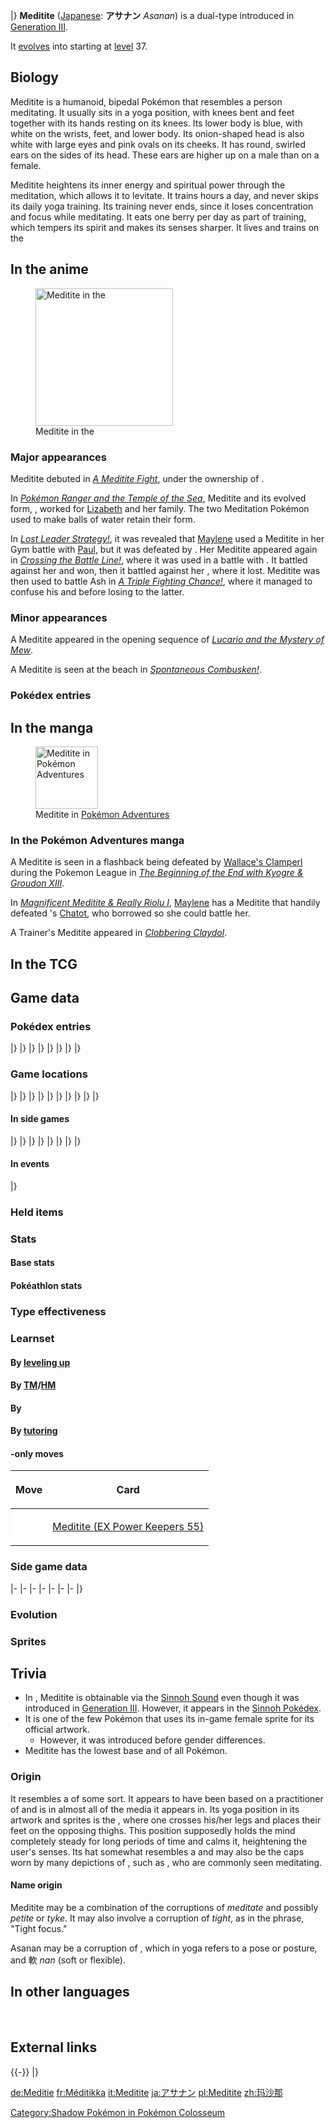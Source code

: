 {{PokémonPrevNext/Head|type=Fighting|type2=Psychic}}
{{PokémonPrevNext/GO|species=Meditite}}
{{PokémonPrevNext/Pokémon|type=Fighting|prevnum=306|prev=Aggron|nextnum=308|next=Medicham|roundleft=bl|roundright=br}}
|}
{{Pokémon Infobox
|name=Meditite
|jname=アサナン
|tmname=Asanan
|ndex=307
|hdex=076
|hdex6=078
|fbrow=085
|sdex=086
|karea=Central
|kdex=143
|typebox=1
|type1=Fighting
|type2=Psychic
|category=Meditate
|height-ftin=2'00"
|height-m=0.6
|weight-lbs=24.7
|weight-kg=11.2
|abilityn=d
|ability1=Pure Power
|abilityd=Telepathy
|egggroupn=1
|egggroup1=Human-Like
|eggcycles=20
|evtotal=1
|evsp=1
|expyield=56
|oldexp=91
|lv100exp=1,000,000
|gendercode=127
|color=Blue
|catchrate=180
|body=12
|pokefordex=meditite
|generation=3
|friendship=70
}}
'''Meditite''' ([[List of Japanese Pokémon names|Japanese]]: '''アサナン''' ''Asanan'') is a dual-type {{2t|Fighting|Psychic}} {{OBP|Pokémon|species}} introduced in [[Generation III]].

It [[Evolution|evolve]]s into {{p|Medicham}} starting at [[level]] 37.

==Biology==
Meditite is a humanoid, bipedal Pokémon that resembles a person meditating. It usually sits in a yoga position, with knees bent and feet together with its hands resting on its knees. Its lower body is blue, with white on the wrists, feet, and lower body. Its onion-shaped head is also white with large eyes and pink ovals on its cheeks. It has round, swirled ears on the sides of its head. These ears are higher up on a male than on a female.

Meditite heightens its inner energy and spiritual power through the meditation, which allows it to levitate. It trains hours a day, and never skips its daily yoga training. Its training never ends, since it loses concentration and focus while meditating. It eats one berry per day as part of training, which tempers its spirit and makes its senses sharper. It lives and trains on the {{DL|List of Pokémon by habitat|Mountain Pokémon|mountains.}}

==In the anime==
[[File:Maylene Meditite.png|thumb|220px|left|Meditite in the {{pkmn|anime}}]]
===Major appearances===
Meditite debuted in ''[[AG030|A Meditite Fight]]'', under the ownership of {{ho|Shauna}}.

In ''[[M09|Pokémon Ranger and the Temple of the Sea]]'', Meditite and its evolved form, {{p|Medicham}}, worked for [[Lizabeth]] and her family. The two Meditation Pokémon used {{m|Psychic}} to make balls of water retain their form.

In ''[[DP066|Lost Leader Strategy!]]'', it was revealed that [[Maylene]] used a Meditite in her Gym battle with [[Paul]], but it was defeated by {{TP|Paul|Honchkrow}}. Her Meditite appeared again in ''[[DP067|Crossing the Battle Line!]]'', where it was used in a battle with {{an|Dawn}}. It battled against her {{TP|Dawn|Buneary}} and won, then it battled against her {{TP|Dawn|Ambipom}}, where it lost. Meditite was then used to battle Ash in ''[[DP068|A Triple Fighting Chance!]]'', where it managed to confuse his {{AP|Chimchar}} and {{AP|Staravia}} before losing to the latter.

===Minor appearances===
A Meditite appeared in the opening sequence of ''[[M08|Lucario and the Mystery of Mew]]''.

A Meditite is seen at the beach in ''[[AG162|Spontaneous Combusken!]]''.

===Pokédex entries===
{{Animedexheader|Hoenn}}
{{Animedexbody|AG030|Meditite|May's Pokédex|Meditite, the Meditation Pokémon. Meditite {{m|Meditate|Meditates}} in order to build up its mental energy. It is said that it eats only one [[Berry]] a day.}}
{{Animedexfooter/Pokémon|''Advanced Generation''|Hoenn}}
{{Animedexheader|Sinnoh}}
{{Animedexbody|DP067|Meditite|Dawn's Pokédex|Meditite, the Meditate Pokémon. Meditite uses meditation to increase its power, never skipping a single day of yoga training.}}
{{Animedexfooter/Pokémon|''Diamond & Pearl''|Sinnoh}}

==In the manga==
[[File:Maylene Meditite Adventures.png|thumb|100px|Meditite in [[Pokémon Adventures]]]]
===In the Pokémon Adventures manga===
A Meditite is seen in a flashback being defeated by [[Wallace#Clamperl|Wallace's Clamperl]] during the Pokemon League in ''[[PS251|The Beginning of the End with Kyogre & Groudon XIII]]''.

In ''[[PS356|Magnificent Meditite & Really Riolu I]]'', [[Maylene]] has a Meditite that handily defeated {{adv|Pearl}}'s [[Chatler|Chatot]], who {{adv|Platinum}} borrowed so she could battle her.

A Trainer's Meditite appeared in ''[[PS421|Clobbering Claydol]]''.

==In the TCG==
{{main|Meditite (TCG)}}

==Game data==
===Pokédex entries===
{{Dex/Header|type=Fighting|type2=Psychic}}
{{Dex/NA|gen=III}}
{{Dex/Gen|gen=III}}
{{Dex/Entry1|v=Ruby|t=FFF|entry=Meditite undertakes rigorous mental training deep in the mountains. However, whenever it meditates, this Pokémon always loses its concentration and focus. As a result, its training never ends.}}
{{Dex/Entry1|v=Sapphire|t=FFF|entry=Meditite heightens its inner energy through meditation. It survives on just one [[berry]] a day. Minimal eating is another aspect of this Pokémon's training.}}
{{Dex/Entry1|v=Emerald|t=FFF|entry=It continually meditates for hours every day. As a result of rigorous and dedicated yoga training, it has tempered its spiritual power so much it can fly.}}
{{Dex/Entry2|v=FireRed|v2=LeafGreen|entry=It never skips its daily yoga training. It heightens its inner strength through meditation.}}
|}
|}
{{Dex/Gen|gen=IV}}
{{Dex/Entry1|v=Diamond|entry=It eats just one berry a day. By enduring hunger, its spirit is tempered and made sharper.}}
{{Dex/Entry1|v=Pearl|entry=It never misses its daily yoga workouts, and it heightens its spiritual power through meditation.}}
{{Dex/Entry1|v=Platinum|entry=It always trains deep in mountains. It levitates when it heightens its spiritual power through meditation.}}
{{Dex/Entry2|v=HeartGold|v2=SoulSilver|entry=It meditates to heighten its inner energy and to float in the air. It eats one berry a day.}}
|}
|}
{{Dex/Gen|gen=V}}
{{Dex/Entry2|v=Black|v2=White|t=FFF|entry=It always trains deep in mountains. It levitates when it heightens its spiritual power through meditation.}}
{{Dex/Entry2|v=Black 2|v2=White 2|t=FFF|entry=It always trains deep in mountains. It levitates when it heightens its spiritual power through meditation.}}
|}
|}
{{Dex/Gen|gen=VI}}
{{Dex/Entry1|v=X|t=FFF|entry=It always trains deep in mountains. It levitates when it heightens its spiritual power through meditation.}}
{{Dex/Entry1|v=Y|entry=It eats just one berry a day. By enduring hunger, its spirit is tempered and made sharper.}}
{{Dex/Entry1|t=FFF|v=Omega Ruby|entry=Meditite undertakes rigorous mental training deep in the mountains. However, whenever it meditates, this Pokémon always loses its concentration and focus. As a result, its training never ends.}}
{{Dex/Entry1|t=FFF|v=Alpha Sapphire|entry=Meditite heightens its inner energy through meditation. It survives on just one berry a day. Minimal eating is another aspect of this Pokémon’s training.}}
|}
|}
{{Dex/Footer}}

===Game locations===
{{Availability/Header|type=Fighting|type2=Psychic}}
{{Availability/NA|gen=III}}
{{Availability/Gen|gen=III}}
{{Availability/Entry2|v=Ruby|v2=Sapphire|t=FFF|t2=FFF|area=[[Mt. Pyre]], {{ho|Victory Road}}}}
{{Availability/Entry1/None|v=Emerald|area=[[Trade]], {{pkmn2|Event}}}}
{{Availability/Entry2/None|v=FireRed|v2=LeafGreen|area=[[Trade]], {{pkmn2|Event}}}}
{{Availability/Entry1|v=Colosseum|area=[[Pyrite Cave]] {{color2|{{shadow color}}|Shadow Pokémon|(Shadow)}}}}
{{Availability/Entry1|v=XD|t=FFF|link=Pokémon XD: Gale of Darkness|area=[[Trade]] {{p|Trapinch}} to [[Duking]] in [[Pyrite Town]]}}
|}
|}
{{Availability/Gen|gen=IV}}
{{Availability/Entry2|v=Diamond|v2=Pearl|area=[[Route]]s {{rtn|208|Sinnoh}}, {{rtn|210|Sinnoh}}, {{rtn|211|Sinnoh}}, {{rtn|216|Sinnoh}}, and {{rtn|217|Sinnoh}}, [[Acuity Lakefront]], [[Mt. Coronet]]}}
{{Availability/Entry1|v=Platinum|area=[[Route]]s {{rtn|210|Sinnoh}}, {{rtn|211|Sinnoh}}, {{rtn|216|Sinnoh}}, and {{rtn|217|Sinnoh}}, [[Acuity Lakefront]], [[Mt. Coronet]]}}
{{Availability/Entry2|v=HeartGold|v2=SoulSilver|area={{safari|Johto}}<br>[[Sprout Tower]], [[Bell Tower]], [[Burned Tower]] {{color2|{{sinnoh color dark}}|Sinnoh Sound|(Sinnoh Sound)}}}}
{{Availability/Entry1|v=Pal Park|color={{locationcolor/light|mountain}}|link=Pal Park|area={{DL|List of Pokémon by Pal Park location|Mountain}}}}
{{Availability/Entry1|v=Pokéwalker|color=FF3333|link=Pokéwalker|area={{pw|Volcano Path}}}}
|}
|}
{{Availability/Gen|gen=V}}
{{Availability/Entry2/None|v=Black|v2=White}}
{{Availability/Entry2|v=Black 2|v2=White 2|t=FFF|area={{pkmn|breeding|Breed}} {{p|Medicham}}}}
{{Availability/Entry1|v=Dream World|color={{dream color}}|area={{dwa|Spooky Manor}}}}
|}
|}
{{Availability/Gen|gen=VI}}
{{Availability/Entry2|v=X|v2=Y|t=FFF|area=[[Connecting Cave]], [[Friend Safari]] ([[Friend Safari#Fighting-type Safari|Fighting]])}}
{{Availability/Entry2|v=Omega Ruby|v2=Alpha Sapphire|t=FFF|t2=FFF|area=[[Mt. Pyre]]}}
|}
|}
{{Availability/Gen|gen=VII}}
{{Availability/Entry2/None|v=Sun|v2=Moon}}
{{Availability/Entry2|v=Ultra Sun|v2=Ultra Moon|area={{pkmn|breeding|Breed}} {{p|Medicham}}}}
|}
|}
{{Availability/Footer}}

====In side games====
{{Availability/Header|type=Fighting|type2=Psychic}}
{{Availability/NA|gen=III}}
{{Availability/Gen|gen=III}}
{{Availability/Entry1|v=Pinball: R&S|link=Pokémon Pinball: Ruby & Sapphire|color={{ruby color}}|t=fff|area=Safari Zone ({{color2|{{ruby color}}|Ruby Field}})}}
{{Availability/Entry1|v=Trozei!|color={{yellow color}}|area={{PM|5|Phobos Walker}}, Endless Level 23, Forever Level 23, [[Mr. Who's Den]]}}
{{Availability/Entry2|v=MD Red|v2=MD Blue|link=Pokémon Mystery Dungeon: Red Rescue Team and Blue Rescue Team|area=[[Mt. Steel]] (5F-8F), [[Buried Relic]] (17F-22F), [[Wish Cave]] (11F-14F), [[Solar Cave]] (4F-8F)}}
{{Availability/Entry1|v=Ranger|link=Pokémon Ranger (game)|area=[[Waterworks]]}}
|}
|}
{{Availability/Gen|gen=IV}}
{{Availability/Entry2|v=MD Time|v2=MD Darkness|link=Pokémon Mystery Dungeon: Explorers of Time and Explorers of Darkness|area=[[Mt. Travail]] (1F-19F), [[Lost Wilderness]] (B1-B17), [[Final Maze]] (B1-B48)}}
{{Availability/Entry1|v=MD Sky|link=Pokémon Mystery Dungeon: Explorers of Sky|area=[[Mt. Travail]] (1F-19F), [[Lost Wilderness]] (B1F-B17F), [[Final Maze]] (B1-B48)}}
<!--{{Availability/Entry1|v=MD Stormy|link=Pokémon Mystery Dungeon (WiiWare)|color={{water color}}|area=}}-->
{{Availability/Entry1|v=PokéPark Wii|color={{grass color}}|link=PokéPark Wii: Pikachu's Adventure|area=[[Lava Zone]], [[Flower Zone]]}}
|}
|}
{{Availability/Gen|gen=V}}
{{Availability/Entry1|1|v=Rumble Blast|color={{fire color}}|area=Canyon: [[Sunny Seashore]]}}
{{Availability/Entry1|1|v=Rumble U|color={{fire color}}|area=[[Adventure Area#Grab and Go!|Adventure Area: Grab and Go!]]}}
|}
|}
{{Availability/Gen|gen=VI}}
{{Availability/Entry1|1|v=Battle Trozei|color={{defense color}}|area=[[Infinite Ruins#Stage 2|Infinite Ruins: Stage 2]]}}
{{Availability/Entry1|1|v=Shuffle|color={{beauty color}}|area=[[Albens Town|Albens Town: Stage 221]]}}
{{Availability/Entry1|1|v=Rumble World|color={{fire color}}|area=[[Legend Terrain#Sky Crest Range|Legend Terrain: Sky Crest Range]] <small>(All Areas)</small>}}
|}
|}
{{Availability/Footer}}

====In events====
{{eventAvail/h|type=Fighting|type2=Psychic}}
{{eventAvail|{{gameabbrev3|RSEFRLG}}|Gather More Pokémon! Fifth Campaign Meditite|Japanese|Japan|10|March 21 to April 9, 2006|link=List of Gather More Pokémon! Campaign event Pokémon#Meditite}}
|}

===Held items===
{{HeldItems
|type=Fighting|type2=Psychic
|colo1=TwistedSpoon|colo1type=None|colo1rar=100
}}

===Stats===
====Base stats====
{{BaseStats
|type=Fighting
|type2=Psychic
|HP=     30
|Attack= 40
|Defense=55
|SpAtk=  40
|SpDef=  55
|Speed=  60}}

====Pokéathlon stats====
{{Pokéthlon
|type=Fighting
|type2=Psychic
|Speed=2
|SpeedMax=2
|Power=2
|PowerMax=2
|Technique=5
|TechniqueMax=5
|Stamina=2
|StaminaMax=3
|Jump=2
|JumpMax=5
}}

===Type effectiveness===
{{TypeEffectiveness
|type1=Fighting
|type2=Psychic
|Normal=  100
|Fighting= 50
|Flying=  200
|Poison=  100
|Ground=  100
|Rock=     50
|Bug=     100
|Ghost=   200
|Steel=   100
|Fire=    100
|Water=   100
|Grass=   100
|Electric=100
|Psychic= 100
|Ice=     100
|Dragon=  100
|Dark=    100
|Fairy=   200}}

===Learnset===
====By [[Level|leveling up]]====
{{learnlist/levelh/7|Meditite|Fighting|Psychic|3}}
{{learnlist/level7|1|Bide|Normal|Physical|&mdash;|&mdash;|10}}
{{learnlist/level7|4|Meditate|Psychic|Status|&mdash;|&mdash;|40}}
{{learnlist/level7|7|Confusion|Psychic|Special|50|100|25||'''}}
{{learnlist/level7|9|Detect|Fighting|Status|&mdash;|&mdash;|5}}
{{learnlist/level7|12|Endure|Normal|Status|&mdash;|&mdash;|10}}
{{learnlist/level7|15|Feint|Normal|Physical|30|100|10}}
{{learnlist/level7|17|Force Palm|Fighting|Physical|60|100|10||'''}}
{{learnlist/level7|20|Hidden Power|Normal|Special|60|100|15}}
{{learnlist/level7|23|Calm Mind|Psychic|Status|&mdash;|&mdash;|20}}
{{learnlist/level7|25|Mind Reader|Normal|Status|&mdash;|&mdash;|5}}
{{learnlist/level7|28|High Jump Kick|Fighting|Physical|130|90|10||'''}}
{{learnlist/level7|31|Psych Up|Normal|Status|&mdash;|&mdash;|10}}
{{learnlist/level7|33|Acupressure|Normal|Status|&mdash;|&mdash;|30}}
{{learnlist/level7|36|Power Trick|Psychic|Status|&mdash;|&mdash;|10}}
{{learnlist/level7|39|Reversal|Fighting|Physical|&mdash;|100|15||'''}}
{{learnlist/level7|41|Recover|Normal|Status|&mdash;|&mdash;|10}}
{{learnlist/level7|44|Counter|Fighting|Physical|&mdash;|100|20}}
{{learnlist/levelf/7|Meditite|Fighting|Psychic|3}}

====By [[TM]]/[[HM]]====
{{learnlist/tmh/7|Meditite|Fighting|Psychic|3}}
{{learnlist/tm7|TM01|Work Up|Normal|Status|&mdash;|&mdash;|30}}
{{learnlist/tm7|TM03|Psyshock|Psychic|Special|80|100|10||'''}}
{{learnlist/tm7|TM04|Calm Mind|Psychic|Status|&mdash;|&mdash;|20}}
{{learnlist/tm7|TM06|Toxic|Poison|Status|&mdash;|90|10}}
{{learnlist/tm7|TM08|Bulk Up|Fighting|Status|&mdash;|&mdash;|20}}
{{learnlist/tm7|TM10|Hidden Power|Normal|Special|60|100|15}}
{{learnlist/tm7|TM11|Sunny Day|Fire|Status|&mdash;|&mdash;|5}}
{{learnlist/tm7|TM16|Light Screen|Psychic|Status|&mdash;|&mdash;|30}}
{{learnlist/tm7|TM17|Protect|Normal|Status|&mdash;|&mdash;|10}}
{{learnlist/tm7|TM18|Rain Dance|Water|Status|&mdash;|&mdash;|5}}
{{learnlist/tm7|TM21|Frustration|Normal|Physical|&mdash;|100|20}}
{{learnlist/tm7|TM27|Return|Normal|Physical|&mdash;|100|20}}
{{learnlist/tm7|TM29|Psychic|Psychic|Special|90|100|10||'''}}
{{learnlist/tm7|TM30|Shadow Ball|Ghost|Special|80|100|15}}
{{learnlist/tm7|TM31|Brick Break|Fighting|Physical|75|100|15||'''}}
{{learnlist/tm7|TM32|Double Team|Normal|Status|&mdash;|&mdash;|15}}
{{learnlist/tm7|TM33|Reflect|Psychic|Status|&mdash;|&mdash;|20}}
{{learnlist/tm7|TM39|Rock Tomb|Rock|Physical|60|95|15}}
{{learnlist/tm7|TM42|Facade|Normal|Physical|70|100|20}}
{{learnlist/tm7|TM44|Rest|Psychic|Status|&mdash;|&mdash;|10}}
{{learnlist/tm7|TM45|Attract|Normal|Status|&mdash;|100|15}}
{{learnlist/tm7|TM47|Low Sweep|Fighting|Physical|65|100|20||'''}}
{{learnlist/tm7|TM48|Round|Normal|Special|60|100|15}}
{{learnlist/tm7|TM52|Focus Blast|Fighting|Special|120|70|5||'''}}
{{learnlist/tm7|TM56|Fling|Dark|Physical|&mdash;|100|10}}
{{learnlist/tm7|TM77|Psych Up|Normal|Status|&mdash;|&mdash;|10}}
{{learnlist/tm7|TM80|Rock Slide|Rock|Physical|75|90|10}}
{{learnlist/tm7|TM84|Poison Jab|Poison|Physical|80|100|20}}
{{learnlist/tm7|TM85|Dream Eater|Psychic|Special|100|100|15||'''}}
{{learnlist/tm7|TM86|Grass Knot|Grass|Special|&mdash;|100|20}}
{{learnlist/tm7|TM87|Swagger|Normal|Status|&mdash;|85|15}}
{{learnlist/tm7|TM88|Sleep Talk|Normal|Status|&mdash;|&mdash;|10}}
{{learnlist/tm7|TM90|Substitute|Normal|Status|&mdash;|&mdash;|10}}
{{learnlist/tm7|TM100|Confide|Normal|Status|&mdash;|&mdash;|20}}
{{learnlist/tmf/7|Meditite|Fighting|Psychic|3}}

====By {{pkmn|breeding}}====
{{learnlist/breedh/7|Meditite|Fighting|Psychic|3}}
{{learnlist/breed7|{{MSP|122|Mr. Mime}}{{MSP|427|Buneary}}{{MSP|428|Lopunny}}|Baton Pass|Normal|Status|&mdash;|&mdash;|40}}
{{learnlist/breed7|{{MSP|107|Hitmonchan}}{{MSP|675|Pangoro}}|Bullet Punch|Steel|Physical|40|100|30}}
{{learnlist/breed7|{{MSP|619|Mienfoo}}{{MSP|620|Mienshao}}|Drain Punch|Fighting|Physical|75|100|10||'''}}
{{learnlist/breed7|{{MSP|066|Machop}}{{MSP|067|Machoke}}{{MSP|068|Machamp}}{{MSP|532|Timburr}}{{MSP|533|Gurdurr}}{{MSP|534|Conkeldurr}}|Dynamic Punch|Fighting|Physical|100|50|5||'''}}
{{learnlist/breed7|{{MSP|296|Makuhita}}{{MSP|297|Hariyama}}{{MSP|302|Sableye}}{{MSP|619|Mienfoo}}{{MSP|620|Mienshao}}|Fake Out|Normal|Physical|40|100|10}}
{{learnlist/breed7|{{MSP|107|Hitmonchan}}{{MSP|126|Magmar}}{{MSP|467|Magmortar}}{{MSP|308|Medicham}}{{MSP|466|Electivire}}|Fire Punch|Fire|Physical|75|100|15}}
{{learnlist/breed7|{{MSP|066|Machop}}{{MSP|067|Machoke}}{{MSP|068|Machamp}}{{MSP|106|Hitmonlee}}{{MSP|302|Sableye}}{{MSP|427|Buneary}}<br>{{MSP|428|Lopunny}}{{MSP|448|Lucario}}|Foresight|Normal|Status|&mdash;|&mdash;|40}}
{{learnlist/breed7|{{MSP|122|Mr. Mime}}|Guard Swap|Psychic|Status|&mdash;|&mdash;|10}}
{{learnlist/breed7|{{MSP|107|Hitmonchan}}{{MSP|308|Medicham}}|Ice Punch|Ice|Physical|75|100|15}}
{{learnlist/breed7|{{MSP|122|Mr. Mime}}|Power Swap|Psychic|Status|&mdash;|&mdash;|10}}
{{learnlist/breed7|{{MSP|064|Kadabra}}{{MSP|065|Alakazam}}|Psycho Cut|Psychic|Physical|70|100|20||'''}}
{{learnlist/breed7|{{MSP|107|Hitmonchan}}{{MSP|237|Hitmontop}}{{MSP|122|Mr. Mime}}{{MSP|448|Lucario}}{{MSP|539|Sawk}}{{MSP|619|Mienfoo}}|Quick Guard|Fighting|Status|&mdash;|&mdash;|15}}
{{learnlist/breed7|{{MSP|063|Abra}}{{MSP|064|Kadabra}}{{MSP|065|Alakazam}}{{MSP|066|Machop}}{{MSP|067|Machoke}}{{MSP|068|Machamp}}<br>{{MSP|096|Drowzee}}{{MSP|097|Hypno}}{{MSP|106|Hitmonlee}}{{MSP|107|Hitmonchan}}{{MSP|237|Hitmontop}}{{MSP|122|Mr. Mime}}<br>{{MSP|125|Electabuzz}}{{MSP|466|Electivire}}{{MSP|126|Magmar}}{{MSP|467|Magmortar}}{{MSP|296|Makuhita}}{{MSP|297|Hariyama}}<br>{{MSP|302|Sableye}}{{MSP|307|Meditite}}{{MSP|308|Medicham}}{{MSP|313|Volbeat}}{{MSP|327|Spinda}}{{MSP|331|Cacnea}}<br>{{MSP|332|Cacturne}}{{MSP|390|Chimchar}}{{MSP|391|Monferno}}{{MSP|392|Infernape}}{{MSP|427|Buneary}}{{MSP|428|Lopunny}}<br>{{MSP|448|Lucario}}{{MSP|453|Croagunk}}{{MSP|454|Toxicroak}}{{MSP|532|Timburr}}{{MSP|533|Gurdurr}}{{MSP|534|Conkeldurr}}<br>{{MSP|538|Throh}}{{MSP|539|Sawk}}{{MSP|574|Gothita}}{{MSP|575|Gothorita}}{{MSP|576|Gothitelle}}{{MSP|605|Elgyem}}<br>{{MSP|606|Beheeyem}}{{MSP|619|Mienfoo}}{{MSP|620|Mienshao}}{{MSP|624|Pawniard}}{{MSP|625|Bisharp}}{{MSP|674|Pancham}}<br>{{MSP|675|Pangoro}}{{MSP|701|Hawlucha}}|Secret Power|Normal|Physical|70|100|20|‡}}
{{learnlist/breed7|{{MSP|107|Hitmonchan}}{{MSP|125|Electabuzz}}{{MSP|466|Electivire}}{{MSP|308|Medicham}}{{MSP|467|Magmortar}}|Thunder Punch|Electric|Physical|75|100|15}}
{{learnlist/breedf/7|Meditite|Fighting|Psychic|3}}

====By [[Move Tutor|tutoring]]====
{{learnlist/tutorh/7|Meditite|Fighting|Psychic|3}}
{{learnlist/tutor7|Drain Punch|Fighting|Physical|75|100|10||'''|no|yes}}
{{learnlist/tutor7|Fire Punch|Fire|Physical|75|100|15|||no|yes}}
{{learnlist/tutor7|Focus Punch|Fighting|Physical|150|100|20||'''|no|yes}}
{{learnlist/tutor7|Gravity|Psychic|Status|—|—|5|||no|yes}}
{{learnlist/tutor7|Helping Hand|Normal|Status|—|—|20|||no|yes}}
{{learnlist/tutor7|Ice Punch|Ice|Physical|75|100|15|||no|yes}}
{{learnlist/tutor7|Low Kick|Fighting|Physical|—|100|20||'''|no|yes}}
{{learnlist/tutor7|Magic Coat|Psychic|Status|—|—|15|||no|yes}}
{{learnlist/tutor7|Pain Split|Normal|Status|—|—|20|||no|yes}}
{{learnlist/tutor7|Recycle|Normal|Status|—|—|10|||no|yes}}
{{learnlist/tutor7|Role Play|Psychic|Status|—|—|10|||no|yes}}
{{learnlist/tutor7|Signal Beam|Bug|Special|75|100|15|||no|yes}}
{{learnlist/tutor7|Snore|Normal|Special|50|100|15|||no|yes}}
{{learnlist/tutor7|Telekinesis|Psychic|Status|—|—|15|||no|yes}}
{{learnlist/tutor7|Thunder Punch|Electric|Physical|75|100|15|||no|yes}}
{{learnlist/tutor7|Trick|Psychic|Status|—|100|10|||no|yes}}
{{learnlist/tutor7|Zen Headbutt|Psychic|Physical|80|90|15||'''|no|yes}}
{{learnlist/tutorf/7|Meditite|Fighting|Psychic|3}}

===={{Trading Card Game}}-only moves====
{| class="roundy" style="margin:auto; background: #{{tcg fighting color light}}; border: 3px solid #{{tcg fighting color}}"
|-
! Move
! Card
|-
| style="background:#fff; {{roundybl|5px}}" | {{m|Cross Chop}}
| style="background:#fff; {{roundybr|5px}}" | [[Meditite (EX Power Keepers 55)]]
|}

===Side game data===
{{Spindata/Head|type=Fighting|type2=Psychic}}
{{Spindata/PinballRS|col=3|type=Fighting|ndex=307|acquisition=Catch}}
{{Spindata/Trozei|col=3|type=Fighting|ndex=307|rarity=Common}}
|-
{{Spindata/MDRB|col=6|type=Fighting|ndex=307
|body=1
|rate=5.5
|area=Mt. Discipline
|P1=Nothing can best a serene heart in battle!
|P2=I'm afraid my health has eroded to half its peak.
|P3=I fear the worst... Even meditation will not help soon enough...
|PL=Yes! I've leveled up! The power of yoga is amplified within!
}}
|-
{{Spindata/MDTDS|col=6|type=Fighting|ndex=307
|body=1
|rate=5.5
|IQ=C
}}
|-
{{Spindata/Ranger|col=6|type=Fighting
|group=Psychic
|assist=Fighting
|fieldpower=1
|field=Crush
|loop=4
|MinEXP=22
|MaxEXP=36
|browser=Meditite {{m|Force Palm|slaps}} things with its tiny hands. It can break through weakened walls.
}}
|-
{{Spindata/RumbleBlast|col=6|type=Fighting
|att=1
|def=2
|speed=3
}}
|-
{{Spindata/PokéPark|col=6|type=Fighting|ndex=307
|Pad=Meditite often trains in the [[Lava Zone]]. He works for the Zone Keeper. He challenged you with a Quiz, remember?
}}
|-
{{Spindata/Battle Trozei|col=3|type=Fighting|ndex=307
|power=1
}}
{{Spindata/Shuffle|col=3|type=Fighting|ndex=307|num=313
|min=40
|max=90
|raisemaxlevel=5
|skill=Astonish
|skilldesc=Delays your opponent's disruptions.
}}
|-
{{Spindata/GO|col=6|type=Fighting|ndex=307
|buddy=3
|evocandy=50
|stamina=60
|attack=78
|defense=107
|fast={{m|Confusion}}, {{m|Rock Smash}}
|special={{m|Ice Punch}}, {{m|Psyshock}}, {{m|Low Sweep}}
}}
|}

===Evolution===
{{Evobox-2
|type1=Fighting
|type2=Psychic
|pictype=art
|no1=307
|name1=Meditite
|type1-1=Fighting
|type2-1=Psychic
|evo1={{bag|Rare Candy}}<br>{{color2|000|Level|Level 37}}
|no2=308
|name2=Medicham
|type1-2=Fighting
|type2-2=Psychic}}

===Sprites===
{{Spritebox/Header|type=Fighting|type2=Psychic}}
{{Spritebox/NA|gen=III}}
{{Spritebox/3|ndex=307}}
{{Spritebox/4/Gender|ndex=307}}
{{Spritebox/5/Gender|ndex=307}}
{{Spritebox/6/Gender|ndex=307}}
{{Spritebox/7/Gender|ndex=307}}
{{Spritebox/Footer|307|Meditite}}

==Trivia==
* In {{game|HeartGold and SoulSilver|s}}, Meditite is obtainable via the [[Sinnoh Sound]] even though it was introduced in [[Generation III]]. However, it appears in the [[List of Pokémon by Sinnoh Pokédex number|Sinnoh Pokédex]].
* It is one of the few Pokémon that uses its in-game female sprite for its official artwork.
** However, it was introduced before gender differences.
* Meditite has the lowest base {{stat|HP}} and {{stat|Attack}} of all {{type|Fighting}} Pokémon.

===Origin===
It resembles a {{wp|primate}} of some sort. It appears to have been based on a practitioner of {{wp|yoga}} and is {{wp|meditation|meditating}} in almost all of the media it appears in. Its yoga position in its artwork and sprites is the {{wp|Lotus position|Lotus}}, where one crosses his/her legs and places their feet on the opposing thighs. This position supposedly holds the mind completely steady for long periods of time and calms it, heightening the user's senses. Its hat somewhat resembles a {{wp|turban}} and may also be the caps worn by many depictions of {{wp|Hindu deities}}, such as {{wp|Shiva|Shiva}}, who are commonly seen meditating.

====Name origin====
Meditite may be a combination of the corruptions of ''meditate'' and possibly ''petite'' or ''tyke''. It may also involve a corruption of ''tight'', as in the phrase, "Tight focus."

Asanan may be a corruption of ''{{wp|asana}}'', which in yoga refers to a pose or posture, and 軟 ''nan'' (soft or flexible).

==In other languages==
{{Other languages|type=Fighting|type2=Psychic
|ja=アサナン ''Asanan''|jameaning=From ''{{wp|asana}}'' and {{tt|軟 ''nan''|soft or flexible}}
|fr=Méditikka|frmeaning=From ''{{tt|méditer|to meditate}}'' and possibly ''{{tt|karateka|karate practitioner}}''
|es=Meditite|esmeaning=Same as English name
|de=Meditie|demeaning=From ''{{tt|meditieren|to meditate}}''
|it=Meditite|itmeaning=Same as English name
|ko=요가랑 ''Yogarang''|komeaning=From ''yoga''
|zh_cmn=瑪沙那 / 玛沙那 ''Mǎshānà''|zh_cmnmeaning=Rough transliteration of its Japanese name
|hi=मेडिटाइट ''Meditite''|himeaning=Transcription of English name
|ru=Медитайт ''Meditayt''|rumeaning=Transcription of English name
}}
<br clear="left">

==External links==

{{-}}
{{PokémonPrevNext/Head|type=Fighting|type2=Psychic}}
{{PokémonPrevNext/Pokémon|type=Fighting|prevnum=306|prev=Aggron|nextnum=308|next=Medicham}}
|}
{{Project Pokédex notice}}

[[Category:Shadow Pokémon in Pokémon Colosseum]]

[[de:Meditie]]
[[fr:Méditikka]]
[[it:Meditite]]
[[ja:アサナン]]
[[pl:Meditite]]
[[zh:玛沙那]]
